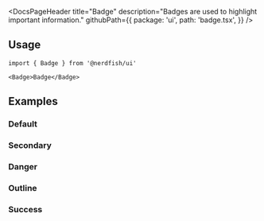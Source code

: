 <DocsPageHeader
	title="Badge"
	description="Badges are used to highlight important information."
	githubPath={{
		package: 'ui',
		path: 'badge.tsx',
	}}
/>

<ComponentExample src="/src/app/docs/components/badge/example/default.tsx">
	<BadgeExample />
</ComponentExample>

## Usage

```tsx
import { Badge } from '@nerdfish/ui'
```

```tsx
<Badge>Badge</Badge>
```

## Examples

### Default

<ComponentExample src="/src/app/docs/components/badge/example/default.tsx">
	<BadgeExample />
</ComponentExample>

### Secondary

<ComponentExample src="/src/app/docs/components/badge/example/secondary.tsx">
	<BadgeSecondaryExample />
</ComponentExample>

### Danger

<ComponentExample src="/src/app/docs/components/badge/example/danger.tsx">
	<BadgeDangerExample />
</ComponentExample>

### Outline

<ComponentExample src="/src/app/docs/components/badge/example/outline.tsx">
	<BadgeOutlineExample />
</ComponentExample>

### Success

<ComponentExample src="/src/app/docs/components/badge/example/success.tsx">
	<BadgeSuccessExample />
</ComponentExample>
